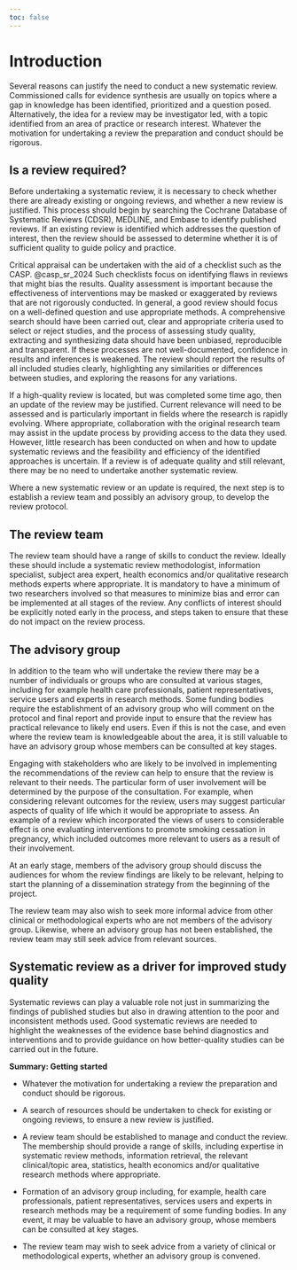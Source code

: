 ```yaml
---
toc: false
---
```


# Introduction {.unnumbered}

Several reasons can justify the need to conduct a new systematic review. Commissioned calls for evidence synthesis are usually on topics where a gap in knowledge has been identified, prioritized and a question posed. Alternatively, the idea for a review may be investigator led, with a topic identified from an area of practice or research interest. Whatever the motivation for undertaking a review the preparation and conduct should be rigorous.

## Is a review required?

Before undertaking a systematic review, it is necessary to check whether there are already existing or ongoing reviews, and whether a new review is justified. This process should begin by searching the Cochrane Database of Systematic Reviews (CDSR), MEDLINE, and Embase to identify published reviews. If an existing review is identified which addresses the question of interest, then the review should be assessed to determine whether it is of sufficient quality to guide policy and practice.

Critical appraisal can be undertaken with the aid of a checklist such as the CASP. @casp_sr_2024 Such checklists focus on identifying flaws in reviews that might bias the results. Quality assessment is important because the effectiveness of interventions may be masked or exaggerated by reviews that are not rigorously conducted. In general, a good review should focus on a well-defined question and use appropriate methods. A comprehensive search should have been carried out, clear and appropriate criteria used to select or reject studies, and the process of assessing study quality, extracting and synthesizing data should have been unbiased, reproducible and transparent. If these processes are not well-documented, confidence in results and inferences is weakened. The review should report the results of all included studies clearly, highlighting any similarities or differences between studies, and exploring the reasons for any variations.

If a high-quality review is located, but was completed some time ago, then an update of the review may be justified. Current relevance will need to be assessed and is particularly important in fields where the research is rapidly evolving. Where appropriate, collaboration with the original research team may assist in the update process by providing access to the data they used. However, little research has been conducted on when and how to update systematic reviews and the feasibility and efficiency of the identified approaches is uncertain. If a review is of adequate quality and still relevant, there may be no need to undertake another systematic review.

Where a new systematic review or an update is required, the next step is to establish a review team and possibly an advisory group, to develop the review protocol.

## The review team

The review team should have a range of skills to conduct the review. Ideally these should include a systematic review methodologist, information specialist, subject area expert, health economics and/or qualitative research methods experts where appropriate. It is mandatory to have a minimum of two researchers involved so that measures to minimize bias and error can be implemented at all stages of the review. Any conflicts of interest should be explicitly noted early in the process, and steps taken to ensure that these do not impact on the review process.

## The advisory group

In addition to the team who will undertake the review there may be a number of individuals or groups who are consulted at various stages, including for example health care professionals, patient representatives, service users and experts in research methods. Some funding bodies require the establishment of an advisory group who will comment on the protocol and final report and provide input to ensure that the review has practical relevance to likely end users. Even if this is not the case, and even where the review team is knowledgeable about the area, it is still valuable to have an advisory group whose members can be consulted at key stages.

Engaging with stakeholders who are likely to be involved in implementing the recommendations of the review can help to ensure that the review is relevant to their needs. The particular form of user involvement will be determined by the purpose of the consultation. For example, when considering relevant outcomes for the review, users may suggest particular aspects of quality of life which it would be appropriate to assess. An example of a review which incorporated the views of users to considerable effect is one evaluating interventions to promote smoking cessation in pregnancy, which included outcomes more relevant to users as a result of their involvement.

At an early stage, members of the advisory group should discuss the audiences for whom the review findings are likely to be relevant, helping to start the planning of a dissemination strategy from the beginning of the project.

The review team may also wish to seek more informal advice from other clinical or methodological experts who are not members of the advisory group. Likewise, where an advisory group has not been established, the review team may still seek advice from relevant sources.

## Systematic review as a driver for improved study quality

Systematic reviews can play a valuable role not just in summarizing the findings of published studies but also in drawing attention to the poor and inconsistent methods used. Good systematic reviews are needed to highlight the weaknesses of the evidence base behind diagnostics and interventions and to provide guidance on how better-quality studies can be carried out in the future.

**Summary: Getting started**

-   Whatever the motivation for undertaking a review the preparation and conduct should be rigorous.

-   A search of resources should be undertaken to check for existing or ongoing reviews, to ensure a new review is justified.

-   A review team should be established to manage and conduct the review. The membership should provide a range of skills, including expertise in systematic review methods, information retrieval, the relevant clinical/topic area, statistics, health economics and/or qualitative research methods where appropriate.

-   Formation of an advisory group including, for example, health care professionals, patient representatives, services users and experts in research methods may be a requirement of some funding bodies. In any event, it may be valuable to have an advisory group, whose members can be consulted at key stages.

-   The review team may wish to seek advice from a variety of clinical or methodological experts, whether an advisory group is convened.
